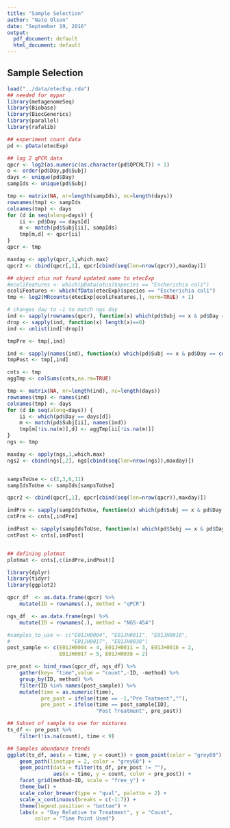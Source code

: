 ```yaml
---
title: "Sample Selection"
author: "Nate Olson"
date: "September 19, 2016"
output:
  pdf_document: default
  html_document: default
---
```


## Sample Selection
```r
load("../data/etecExp.rda")
## needed for mypar
library(metagenomeSeq)
library(Biobase)
library(BiocGenerics)
library(parallel)
library(rafalib)

## experiment count data
pd <- pData(etecExp)

## log 2 qPCR data
qpcr <- log2(as.numeric(as.character(pd$QPCRLT)) + 1)
o <- order(pd$Day,pd$Subj)
days <- unique(pd$Day)
sampIds <- unique(pd$Subj)

tmp <- matrix(NA, nr=length(sampIds), nc=length(days))
rownames(tmp) <- sampIds
colnames(tmp) <- days
for (d in seq(along=days)) {
    ii <- pd$Day == days[d]
    m <- match(pd$Subj[ii], sampIds)
    tmp[m,d] <- qpcr[ii]
}
qpcr <- tmp

maxday <- apply(qpcr,1,which.max)
qpcr2 <- cbind(qpcr[,1], qpcr[cbind(seq(len=nrow(qpcr)),maxday)])

## object otus not found updated name to etecExp
#ecoliFeatures <- which(pData(otus)$species == "Escherichia coli")
ecoliFeatures <- which(fData(etecExp)$species == "Escherichia coli")
tmp <- log2(MRcounts(etecExp[ecoliFeatures,], norm=TRUE) + 1)

# changes day to -1 to match ngs day
ind <- sapply(rownames(qpcr), function(x) which(pd$Subj == x & pd$Day == -1))
drop <- sapply(ind, function(x) length(x)==0)
ind <- unlist(ind[!drop])

tmpPre <- tmp[,ind]

ind <- sapply(names(ind), function(x) which(pd$Subj == x & pd$Day == colnames(qpcr)[maxday[x]]))
tmpPost <- tmp[,ind]

cnts <- tmp
aggTmp <- colSums(cnts,na.rm=TRUE)

tmp <- matrix(NA, nr=length(ind), nc=length(days))
rownames(tmp) <- names(ind)
colnames(tmp) <- days
for (d in seq(along=days)) {
    ii <- which(pd$Day == days[d])
    m <- match(pd$Subj[ii], names(ind))
    tmp[m[!is.na(m)],d] <- aggTmp[ii[!is.na(m)]]
}
ngs <- tmp

maxday <- apply(ngs,1,which.max)
ngs2 <- cbind(ngs[,2], ngs[cbind(seq(len=nrow(ngs)),maxday)])


sampsToUse <- c(2,3,6,11)
sampIdsToUse <- sampIds[sampsToUse]

qpcr2 <- cbind(qpcr[,1], qpcr[cbind(seq(len=nrow(qpcr)),maxday)])

indPre <- sapply(sampIdsToUse, function(x) which(pd$Subj == x & pd$Day == -1))
cntPre <- cnts[,indPre]

indPost <- sapply(sampIdsToUse, function(x) which(pd$Subj == x & pd$Day == colnames(qpcr)[maxday[as.character(x)]]))
cntPost <- cnts[,indPost]


## defining plotmat
plotmat <- cnts[,c(indPre,indPost)]
```


```r
library(dplyr)
library(tidyr)
library(ggplot2)

qpcr_df  <- as.data.frame(qpcr) %>% 
    mutate(ID = rownames(.), method = "qPCR") 

ngs_df  <- as.data.frame(ngs) %>% 
    mutate(ID = rownames(.), method = "NGS-454")

#samples_to_use <- c("E01JH0004", "E01JH0011", "E01JH0016", 
#                    "E01JH0017", "E01JH0038")
post_sample <- c(E01JH0004 = 4, E01JH0011 = 3, E01JH0016 = 2, 
                 E01JH0017 = 5, E01JH0038 = 2)

pre_post <- bind_rows(qpcr_df, ngs_df) %>% 
    gather(key= "time",value = "count",-ID, -method) %>% 
    group_by(ID, method) %>% 
    filter(ID %in% names(post_sample)) %>% 
    mutate(time = as.numeric(time),
           pre_post = ifelse(time == -1,"Pre Teatment",""),
           pre_post = ifelse(time == post_sample[ID],
                             "Post Treatment", pre_post))

## Subset of sample to use for mixtures
ts_df <- pre_post %>% 
    filter(!is.na(count), time < 9)

## Samples abundance trends
ggplot(ts_df, aes(x = time, y = count)) + geom_point(color = "grey60") +
    geom_path(linetype = 2, color = "grey60") +
    geom_point(data = filter(ts_df, pre_post != ""), 
               aes(x = time, y = count, color = pre_post)) +
    facet_grid(method~ID, scale = "free_y") +
    theme_bw() + 
    scale_color_brewer(type = "qual", palette = 2) + 
    scale_x_continuous(breaks = c(-1:7)) +
    theme(legend.position = "bottom") +
    labs(x = "Day Relative to Treatment", y = "Count", 
         color = "Time Point Used")
```